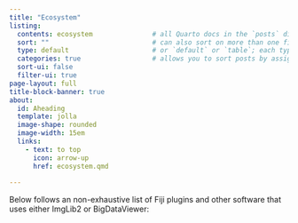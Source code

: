 ```yaml
---
title: "Ecosystem"
listing:
  contents: ecosystem               # all Quarto docs in the `posts` directory will be included on your listing page
  sort: ""                          # can also sort on more than one field
  type: default                     # or `default` or `table`; each type has its own set of yaml options to include
  categories: true                  # allows you to sort posts by assigned categories
  sort-ui: false
  filter-ui: true
page-layout: full
title-block-banner: true
about: 
  id: Aheading
  template: jolla
  image-shape: rounded
  image-width: 15em
  links:
    - text: to top
      icon: arrow-up
      href: ecosystem.qmd
    
---
```


Below follows an non-exhaustive list of Fiji plugins and other software that uses either ImgLib2 or BigDataViewer: 
 




